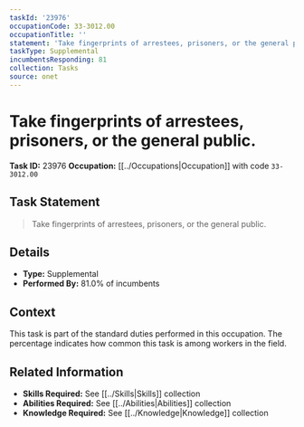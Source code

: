 ```yaml
---
taskId: '23976'
occupationCode: 33-3012.00
occupationTitle: ''
statement: 'Take fingerprints of arrestees, prisoners, or the general public.'
taskType: Supplemental
incumbentsResponding: 81
collection: Tasks
source: onet
---
```

# Take fingerprints of arrestees, prisoners, or the general public.

**Task ID:** 23976
**Occupation:** [[../Occupations|Occupation]] with code `33-3012.00`

## Task Statement

> Take fingerprints of arrestees, prisoners, or the general public.

## Details

- **Type:** Supplemental
- **Performed By:** 81.0% of incumbents

## Context

This task is part of the standard duties performed in this occupation. The percentage indicates how common this task is among workers in the field.

## Related Information

- **Skills Required:** See [[../Skills|Skills]] collection
- **Abilities Required:** See [[../Abilities|Abilities]] collection
- **Knowledge Required:** See [[../Knowledge|Knowledge]] collection
